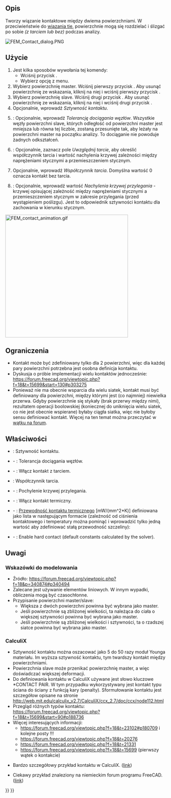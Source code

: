 <languages/>

{{Docnav
|[[FEM_ConstraintDisplacement/pl|Warunek brzegowy przemieszczenia]]
|[[FEM_ConstraintTie/pl|Wiązanie tie]]
|[[FEM_Workbench/pl|MES]]
|IconL=FEM_ConstraintDisplacement.svg
|IconR=FEM_ConstraintTie.svg
|IconC=Workbench_FEM.svg
}}

{{GuiCommandContainer|
{{GuiCommand/pl
|Name=FEM ConstraintContact
|Name/pl=MES: Kontakt
|MenuLocation=Model → Warunki brzegowe i obciążenia mechaniczne → Kontakt
|Workbenches=[[FEM_Workbench/pl|MES]]
|SeeAlso=[[FEM_ConstraintFixed/pl|Warunek brzegowy utwierdzenia]]
}}
{{GuiCommandFemInfo/pl
|Solvers=CalculiX
}}
}}

<span id="Description"></span>
==Opis==

Tworzy wiązanie kontaktowe między dwiema powierzchniami. W przeciwieństwie do [[FEM_ConstraintTie/pl|wiązania tie]], powierzchnie mogą się rozdzielać i ślizgać po sobie ''(z tarciem lub bez)'' podczas analizy.

[[File:FEM_Contact_dialog.PNG]]
{{Caption|Panel zadań kontaktu}}

<span id="Usage"></span>
==Użycie==

# Jest kilka sposobów wywołania tej komendy:
#* Wciśnij przycisk {{Button|[[Image:FEM_ConstraintContact.svg|16px]] [[FEM_ConstraintContact/pl|Kontakt]]}}.
#* Wybierz opcję {{MenuCommand|Model → Warunki brzegowe i obciążenia mechaniczne → [[Image:FEM_ConstraintContact.svg|16px]] Kontakt}} z menu.
# Wybierz powierzchnię master. Wciśnij pierwszy przycisk {{Button|Dodaj}}. Aby usunąć powierzchnię ze wskazania, kliknij na niej i wciśnij pierwszy przycisk {{Button|Usuń}}.
# Wybierz powierzchnię slave. Wciśnij drugi przycisk {{Button|Dodaj}}. Aby usunąć powierzchnię ze wskazania, kliknij na niej i wciśnij drugi przycisk {{Button|Usuń}}.
# Opcjonalnie, wprowadź ''Sztywność kontaktu''.
# {{Version/pl|1.0}}: Opcjonalnie, wprowadź ''Tolerancję dociągania węzłów''. Wszystkie węzły powierzchni slave, których odległość od powierzchni master jest mniejsza lub równa tej liczbie, zostaną przesunięte tak, aby leżały na powierzchni master na początku analizy. To dociąganie nie powoduje żadnych odkształceń.
# {{Version/pl|1.0}}: Opcjonalnie, zaznacz pole ''Uwzględnij tarcie'', aby określić współczynnik tarcia i wartość nachylenia krzywej zależności między naprężeniami stycznymi a przemieszczeniem stycznym.
# Opcjonalnie, wprowadź ''Współczynnik tarcia''. Domyślna wartość 0 oznacza kontakt bez tarcia.
# {{Version/pl|1.0}}: Opcjonalnie, wprowadź wartość ''Nachylenia krzywej przylegania'' - krzywej opisującej zależność między naprężeniami stycznymi a przemieszczeniem stycznym w zakresie przylegania (przed wystąpieniem poślizgu). Jest to odpowiednik sztywności kontaktu dla zachowania w kierunku stycznym.

[[File:FEM_contact_animation.gif|384px]]
{{Caption|Przykład użycia kontaktu - sztywny sześcian jest dociskany i przesuwany po deformowalnym prostopadłościanie. Bez definicji kontaktu te dwie części by się "nie widziały".}}

<span id="Limitations"></span>
==Ograniczenia==

* Kontakt może być zdefiniowany tylko dla 2 powierzchni, więc dla każdej pary powierzchni potrzebna jest osobna definicja kontaktu.
* Dyskusja o próbie implementacji wielu kontaktów jednocześnie: https://forum.freecad.org/viewtopic.php?f=18&t=15699&start=130#p303275
* Ponieważ nie ma obecnie wsparcia dla wielu siatek, kontakt musi być definiowany dla powierzchni, między którymi jest (co najmniej) niewielka przerwa. Gdyby powierzchnie się stykały (brak przerwy między nimi), rezultatem operacji boolowskiej (koniecznej do uniknięcia wielu siatek, co nie jest obecnie wspierane) byłaby ciągła siatka, więc nie byłoby sensu definiować kontakt. Więcej na ten temat można przeczytać w [https://forum.freecad.org/viewtopic.php?f=18&t=62307 wątku na forum].

<span id="Properties"></span>
==Właściwości==

* {{PropertyData|Slope}}: Sztywność kontaktu.
* {{PropertyData|Adjust}} - {{Version/pl|1.0}}: Tolerancja dociągania węzłów.
* {{PropertyData|Friction}} - {{Version/pl|1.0}}: Włącz kontakt z tarciem.
* {{PropertyData|Friction Coefficient}}: Współczynnik tarcia.
* {{PropertyData|Stick Slope}} - {{Version/pl|1.0}}: Pochylenie krzywej przylegania.
* {{PropertyData|Enable Thermal Contact}} - {{Version/pl|1.1}}: Włącz kontakt termiczny.
* {{PropertyData|Thermal Contact Conductance}} - {{Version/pl|1.1}}: [https://en.wikipedia.org/wiki/Thermal_contact_conductance Przewodność kontaktu termicznego] [mW/(mm^2*K)] definiowana jako lista w następującym formacie (zależność od ciśnienia kontaktowego i temperatury można pominąć i wprowadzić tylko jedną wartość aby zdefiniować stałą przewodność szczeliny):

: {{Code|code=
conductance_1, contact_pressure_1, temperature_1
...
}}

* {{PropertyData|Hard Contact}} - {{Version|1.1}}: Enable hard contact (default constants calculated by the solver).

<span id="Notes"></span>
==Uwagi==

<span id="Tips_for_modeling"></span>
=== Wskazówki do modelowania ===

* Źródło: https://forum.freecad.org/viewtopic.php?f=18&p=340874#p340494
* Zalecane jest używanie elementów liniowych. W innym wypadki, obliczenia mogą być czasochłonne.
* Przypisanie powierzchni master/slave:
** Większa z dwóch powierzchni powinna być wybrana jako master.
** Jeśli powierzchnie są zbliżonej wielkości, ta należąca do ciała o większej sztywności powinna być wybrana jako master.
** Jeśli powierzchnie są zbliżonej wielkości i sztywności, ta o rzadszej siatce powinna być wybrana jako master.

=== CalculiX ===

* Sztywność kontaktu można oszacować jako 5 do 50 razy moduł Younga materiału. Im wyższa sztywność kontaktu, tym twardszy kontakt między powierzchniami.
* Powierzchnia slave może przenikać powierzchnię master, a więc doświadczać większej deformacji.
* Do definiowania kontaktu w CalculiX używane jest słowo kluczowe *CONTACT PAIR. W tym przypadku wykorzystywany jest kontakt typu ściana do ściany z funkcją kary (penalty). Sformułowanie kontaktu jest szczegółow opisane na stronie http://web.mit.edu/calculix_v2.7/CalculiX/ccx_2.7/doc/ccx/node112.html
* Przegląd różnych typów kontaktu: https://forum.freecad.org/viewtopic.php?f=18&t=15699&start=90#p188736
* Więcej interesujących informacji:
** https://forum.freecad.org/viewtopic.php?f=18&t=23102#p180709 i kolejne posty !!!
** https://forum.freecad.org/viewtopic.php?f=18&t=20276
** https://forum.freecad.org/viewtopic.php?f=18&t=21331
** https://forum.freecad.org/viewtopic.php?f=18&t=15699 (pierwszy wątek o kontakcie)

* Bardzo szczegółowy przykład kontaktu w CalculiX. ([http://dip28p.web.fc2.com/calculix/netgen2calculix/index.html link])

* Ciekawy przykład znaleziony na niemieckim forum programu FreeCAD. ([https://forum.freecad.org/viewtopic.php?f=13&t=39663&start=10#p337254 link]) 


{{Docnav
|[[FEM_ConstraintDisplacement/pl|Warunek brzegowy przemieszczenia]]
|[[FEM_ConstraintTie/pl|Wiązanie tie]]
|[[FEM_Workbench/pl|MES]]
|IconL=FEM_ConstraintDisplacement.svg
|IconR=FEM_ConstraintTie.svg
|IconC=Workbench_FEM.svg
}}

{{FEM Tools navi{{#translation:}}}}
{{Userdocnavi{{#translation:}}}}